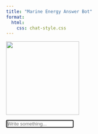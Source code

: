```yaml
---
title: "Marine Energy Answer Bot"
format:
  html:
    css: chat-style.css
---
```


::: {#container .container}

![](https://cdn.pixabay.com/photo/2020/01/02/16/38/chatbot-4736275_960_720.png){fig-alt="Chatbot clipart" width=200px}

::::: {#chat .chat}

::::::: {#messages .messages}

:::::::

<input id="input" type="text" placeholder="Write something..." autocomplete="off" autofocus="true" />

:::::

:::

<script src="https://requirejs.org/docs/release/2.3.5/minified/require.js"></script>
<script src="https://unpkg.com/axios/dist/axios.min.js"></script>
<script type="text/javascript" src="./chat.js"></script>


